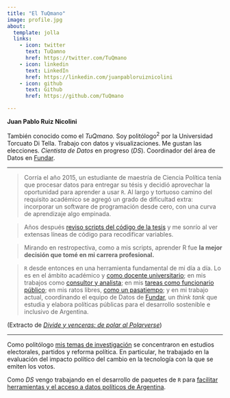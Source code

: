 ```yaml
---
title: "El TuQmano"
image: profile.jpg
about:
  template: jolla
  links:
    - icon: twitter
      text: TuQamno
      href: https://twitter.com/TuQmano
    - icon: linkedin
      text: LinkedIn
      href: https://linkedin.com/juanpabloruiznicolini
    - icon: github
      text: Github
      href: https://github.com/TuQmano

---
```


**Juan Pablo Ruiz Nicolini**

También conocido como el _TuQmano._ Soy politólogo$^2$ por la Universidad Torcuato Di Tella. Trabajo con datos y visualizaciones. Me gustan las elecciones. *Cientista de Datos* en progreso (*DS*). Coordinador del área de Datos en [Fundar](www.fund.ar). 

---

> Corría el año 2015, un estudiante de maestría de Ciencia Política tenía que procesar datos para entregar su tésis y decidió aprovechar la oportunidad para aprender a usar `R`. Al largo y tortuoso camino del requisito académico se agregó un grado de dificultad extra: incorporar un software de programación desde cero, con una curva de aprendizaje algo empinada.

> Años después [reviso scripts del código de la tesis](https://github.com/TuQmano/evoteSALTA_UTDT) y me sonrío al ver extensas líneas de código para recodificar variables.


> Mirando en restropectiva, como a mis scripts, aprender R fue **la mejor decisión que tomé en mi carrera profesional.**

> `R` desde entonces en una herramienta fundamental de mi día a día. Lo es en el ámbito académico y [como docente universitario](https://tuqmano.github.io/geo_utdt/); en mis trabajos como [consultor y analista](https://twitter.com/menta_arg); en mis [tareas como funcionario público](https://ropensci.org/es/blog/2022/11/23/r-universe-stars-1-es/); en mis ratos libres, [como un pasatiempo](https://twitter.com/TuQmano/status/1426882408574595072); y en mi trabajo actual, coordinando el equipo de Datos de [Fundar](https://fund.ar/), un _think tank_ que estudia y elabora políticas públicas para  el desarrollo sostenible e inclusivo de Argentina.  

(Extracto de [_Divide y venceras: de polar al Polarverse_](https://ropensci.org/es/blog/2023/12/05/2023-12-05-divide-y-venceras-de-polar-al-polarverse/))

---

Como politólogo [mis temas de investigación](https://www.researchgate.net/profile/Juan-Ruiz-Nicolini) se concentraron en estudios electorales, partidos y reforma política. En particular, he trabajado en la evaluación del impacto político del cambio en la tecnología con la que se emiten los votos.

Como *DS* vengo trabajando en el desarrollo de paquetes de `R` para [facilitar herramientas y el acceso a datos políticos de Argentina](https://github.com/politicaargentina/).







